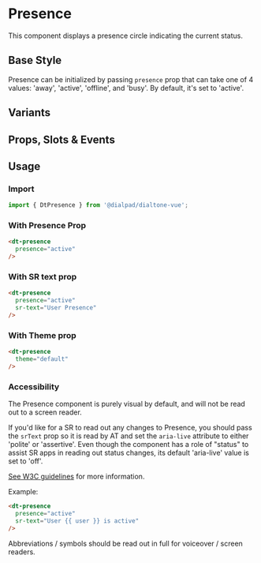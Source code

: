 
# Presence

<Subtitle>
    This component displays a presence circle indicating the current status.
</Subtitle>

## Base Style

Presence can be initialized by passing `presence` prop that can take one of 4 values: 'away', 'active', 'offline', and 'busy'.
By default, it's set to 'active'.

<Canvas>
  <Story id="components-presence--default" />
</Canvas>

## Variants

<Canvas>
  <Story id="components-presence--variants" />
</Canvas>

## Props, Slots & Events

<ArgsTable story={PRIMARY_STORY} />

## Usage

### Import

```jsx
import { DtPresence } from '@dialpad/dialtone-vue';
```

### With Presence Prop

```html
<dt-presence
  presence="active"
/>
```

### With SR text prop

```html
<dt-presence
  presence="active"
  sr-text="User Presence"
/>
```

### With Theme prop

```html
<dt-presence
  theme="default"
/>
```

### Accessibility

The Presence component is purely visual by default, and will not be read out to a screen reader.

If you'd like for a SR to read out any changes to Presence, you should pass the `srText` prop so it is
read by AT and set the `aria-live` attribute to either 'polite' or 'assertive'.
Even though the component has a role of "status" to assist SR apps in reading out status changes, its default
'aria-live' value is set to 'off'.

[See W3C guidelines](https://www.w3.org/WAI/WCAG22/Techniques/aria/ARIA22)
for more information.

Example:

```html
<dt-presence
  presence="active"
  sr-text="User {{ user }} is active"
/>
```

Abbreviations / symbols should be read out in full for voiceover / screen readers.
